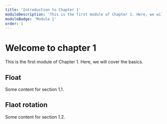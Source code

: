 ```yaml
---
title: 'Introduction to Chapter 1'
moduleDescription: 'This is the first module of Chapter 1. Here, we will cover the basics.'
moduleBadge: 'Module 1'
order: 1
---
```


# Welcome to chapter 1

This is the first module of Chapter 1. Here, we will cover the basics.

## Float

Some content for section 1.1.

## Flaot rotation

Some content for section 1.2.
